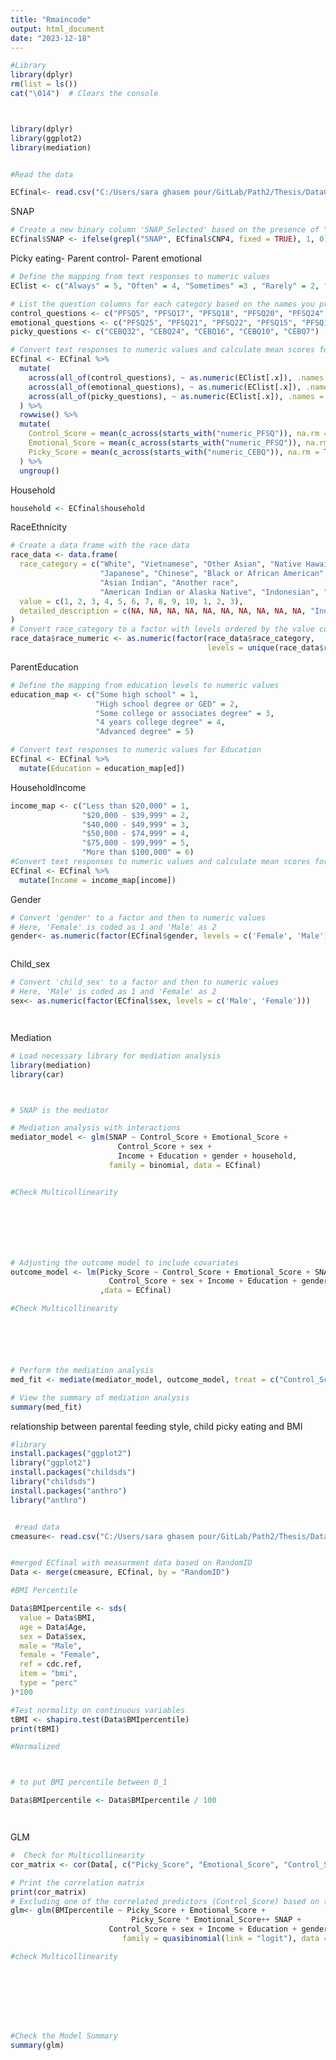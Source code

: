```yaml
---
title: "Rmaincode"
output: html_document
date: "2023-12-18"
---
```


```r

#Library
library(dplyr)
rm(list = ls())
cat("\014")  # Clears the console



library(dplyr)
library(ggplot2)
library(mediation)



```


```r
#Read the data

ECfinal<- read.csv("C:/Users/sara ghasem pour/GitLab/Path2/Thesis/DataCleaning/ECfinal.csv")

```

SNAP
```r
# Create a new binary column 'SNAP_Selected' based on the presence of "SNAP" in 'CNP4'
ECfinal$SNAP <- ifelse(grepl("SNAP", ECfinal$CNP4, fixed = TRUE), 1, 0)


```


Picky eating- Parent control- Parent emotional

```r
# Define the mapping from text responses to numeric values
EClist <- c("Always" = 5, "Often" = 4, "Sometimes" =3 , "Rarely" = 2, "Never" = 1 )

# List the question columns for each category based on the names you provided
control_questions <- c("PFSQ5", "PFSQ17", "PFSQ18", "PFSQ20", "PFSQ24", "PFSQ26")
emotional_questions <- c("PFSQ25", "PFSQ21", "PFSQ22", "PFSQ15", "PFSQ13", "PFSQ2")
picky_questions <- c("CEBQ32", "CEBQ24", "CEBQ16", "CEBQ10", "CEBQ7")

# Convert text responses to numeric values and calculate mean scores for control, emotional eating, and picky eating
ECfinal <- ECfinal %>%
  mutate(
    across(all_of(control_questions), ~ as.numeric(EClist[.x]), .names = "numeric_{.col}"),
    across(all_of(emotional_questions), ~ as.numeric(EClist[.x]), .names = "numeric_{.col}"),
    across(all_of(picky_questions), ~ as.numeric(EClist[.x]), .names = "numeric_{.col}")
  ) %>%
  rowwise() %>%
  mutate(
    Control_Score = mean(c_across(starts_with("numeric_PFSQ")), na.rm = TRUE),
    Emotional_Score = mean(c_across(starts_with("numeric_PFSQ")), na.rm = TRUE),
    Picky_Score = mean(c_across(starts_with("numeric_CEBQ")), na.rm = TRUE)
  ) %>%
  ungroup()


```


Household
```r

household <- ECfinal$household

```



RaceEthnicity
```r
# Create a data frame with the race data
race_data <- data.frame(
  race_category = c("White", "Vietnamese", "Other Asian", "Native Hawaiian", 
                    "Japanese", "Chinese", "Black or African American", 
                    "Asian Indian", "Another race", 
                    "American Indian or Alaska Native", "Indonesian", "Bengali", "Asian"),
  value = c(1, 2, 3, 4, 5, 6, 7, 8, 9, 10, 1, 2, 3),
  detailed_description = c(NA, NA, NA, NA, NA, NA, NA, NA, NA, NA, "Indonesian", "Bengali", "Asian")
)
# Convert race_category to a factor with levels ordered by the value column
race_data$race_numeric <- as.numeric(factor(race_data$race_category, 
                                            levels = unique(race_data$race_category[order(race_data$value)])))


```


ParentEducation
```r
# Define the mapping from education levels to numeric values
education_map <- c("Some high school" = 1, 
                   "High school degree or GED" = 2, 
                   "Some college or associates degree" = 3, 
                   "4 years college degree" = 4, 
                   "Advanced degree" = 5)

# Convert text responses to numeric values for Education
ECfinal <- ECfinal %>%
  mutate(Education = education_map[ed])

```

HouseholdIncome
```r
income_map <- c("Less than $20,000" = 1, 
                "$20,000 - $39,999" = 2, 
                "$40,000 - $49,999" = 3, 
                "$50,000 - $74,999" = 4, 
                "$75,000 - $99,999" = 5, 
                "More than $100,000" = 6)
#Convert text responses to numeric values and calculate mean scores for Income
ECfinal <- ECfinal %>%
  mutate(Income = income_map[income])

```

Gender
```r

# Convert 'gender' to a factor and then to numeric values
# Here, 'Female' is coded as 1 and 'Male' as 2
gender<- as.numeric(factor(ECfinal$gender, levels = c('Female', 'Male')))



```

Child_sex
```r
# Convert 'child_sex' to a factor and then to numeric values
# Here, 'Male' is coded as 1 and 'Female' as 2
sex<- as.numeric(factor(ECfinal$sex, levels = c('Male', 'Female')))




```

Mediation


```r
# Load necessary library for mediation analysis
library(mediation)
library(car)



# SNAP is the mediator 

# Mediation analysis with interactions
mediator_model <- glm(SNAP ~ Control_Score + Emotional_Score + 
                        Control_Score + sex + 
                        Income + Education + gender + household,
                      family = binomial, data = ECfinal)


#Check Multicollinearity 







# Adjusting the outcome model to include covariates
outcome_model <- lm(Picky_Score ~ Control_Score + Emotional_Score + SNAP + 
                      Control_Score + sex + Income + Education + gender + household
                    ,data = ECfinal)

#Check Multicollinearity 






# Perform the mediation analysis
med_fit <- mediate(mediator_model, outcome_model, treat = c("Control_Score"), mediator = "SNAP", boot = TRUE, sims = 500)

# View the summary of mediation analysis
summary(med_fit)

```






 relationship between parental feeding style, child picky eating and BMI

```r
#library
install.packages("ggplot2")
library("ggplot2")
install.packages("childsds")
library("childsds")
install.packages("anthro")
library("anthro")


 #read data
cmeasure<- read.csv("C:/Users/sara ghasem pour/GitLab/Path2/Thesis/DataCleaning/cmeasure.csv")


#merged ECfinal with measurment data based on RandomID
Data <- merge(cmeasure, ECfinal, by = "RandomID")


```



```r
#BMI Percentile

Data$BMIpercentile <- sds(
  value = Data$BMI,
  age = Data$Age,
  sex = Data$sex,
  male = "Male",
  female = "Female",
  ref = cdc.ref,
  item = "bmi",
  type = "perc"
)*100

#Test normality on continuous variables
tBMI <- shapiro.test(Data$BMIpercentile)
print(tBMI)

#Normalized



# to put BMI percentile between 0_1

Data$BMIpercentile <- Data$BMIpercentile / 100




```


GLM

```r

#  Check for Multicollinearity
cor_matrix <- cor(Data[, c("Picky_Score", "Emotional_Score", "Control_Score")])

# Print the correlation matrix
print(cor_matrix)
# Excluding one of the correlated predictors (Control_Score) based on the correlation matrix
glm<- glm(BMIpercentile ~ Picky_Score + Emotional_Score + 
                           Picky_Score * Emotional_Score++ SNAP + 
                      Control_Score + sex + Income + Education + gender + household,
                         family = quasibinomial(link = "logit"), data = Data)

#check Multicollinearity








#Check the Model Summary
summary(glm)






```





